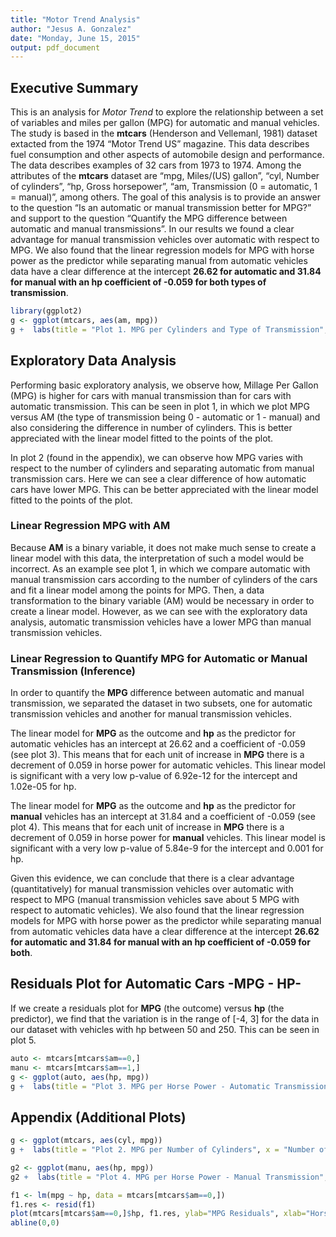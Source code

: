 ```yaml
---
title: "Motor Trend Analysis"
author: "Jesus A. Gonzalez"
date: "Monday, June 15, 2015"
output: pdf_document
---
```


## Executive Summary
This is an analysis for *Motor Trend* to explore the relationship between a set of variables and miles per gallon (MPG) for automatic and manual vehicles. The study is based in the **mtcars** (Henderson and Vellemanl, 1981) dataset extacted from the 1974 "Motor Trend US" magazine. This data describes fuel consumption and other aspects of automobile design and performance. The data describes examples of 32 cars from 1973 to 1974. Among the attributes of the **mtcars** dataset are "mpg, Miles/(US) gallon", "cyl, Number of cylinders", "hp, Gross horsepower", "am, Transmission (0 = automatic, 1 = manual)", among others. The goal of this analysis is to provide an answer to the question "Is an automatic or manual transmission better for MPG?" and support to the question "Quantify the MPG difference between automatic and manual transmissions". In our results we found a clear advantage for manual transmission vehicles over automatic with respect to MPG. We also found that the linear regression models for MPG with horse power as the predictor while separating manual from automatic vehicles data have a clear difference at the intercept **26.62 for automatic and 31.84 for manual with an hp coefficient of -0.059 for both types of transmission**.

```r
library(ggplot2)
g <- ggplot(mtcars, aes(am, mpg))
g +  labs(title = "Plot 1. MPG per Cylinders and Type of Transmission", x = "Automatic / Manual", y = "MPG") + geom_point() + facet_grid(. ~ cyl) + geom_smooth(method = "lm")
```

## Exploratory Data Analysis

Performing basic exploratory analysis, we observe how, Millage Per Gallon (MPG) is higher for cars with manual transmission than for cars with automatic transmission. This can be seen in plot 1, in which we plot MPG versus AM (the type of transmission being 0 - automatic or 1 - manual) and also considering the difference in number of cylinders. This is better appreciated with the linear model fitted to the points of the plot.

In plot 2 (found in the appendix), we can observe how MPG varies with respect to the number of cylinders and separating automatic from manual transmission cars. Here we can see a clear difference of how automatic cars have lower MPG. This can be better appreciated with the linear model fitted to the points of the plot.

### Linear Regression MPG with AM
Because **AM** is a binary variable, it does not make much sense to create a linear model with this data, the interpretation of such a model would be incorrect. As an example see plot 1, in which we compare automatic with manual transmission cars according to the number of cylinders of the cars and fit a linear model among the points for MPG. Then, a data transformation to the binary variable (AM) would be necessary in order to create a linear model. However, as we can see with the exploratory data analysis, automatic transmission vehicles have a lower MPG than manual transmission vehicles.

### Linear Regression to Quantify MPG for Automatic or Manual Transmission (Inference)
In order to quantify the **MPG** difference between automatic and manual transmission, we separated the dataset in two subsets, one for automatic transmission vehicles and another for manual transmission vehicles.

The linear model for **MPG** as the outcome and **hp** as the predictor for automatic vehicles has an intercept at 26.62 and a coefficient of -0.059 (see plot 3). This means that for each unit of increase in **MPG** there is a decrement of 0.059 in horse power for automatic vehicles. This linear model is significant with a very low p-value of 6.92e-12 for the intercept and 1.02e-05 for hp.

The linear model for **MPG** as the outcome and **hp** as the predictor for **manual** vehicles has an intercept at 31.84 and a coefficient of -0.059 (see plot 4). This means that for each unit of increase in **MPG** there is a decrement of 0.059 in horse power for **manual** vehicles. This linear model is significant with a very low p-value of 5.84e-9 for the intercept and 0.001 for hp.

Given this evidence, we can conclude that there is a clear advantage (quantitatively) for manual transmission vehicles over automatic with respect to MPG (manual transmission vehicles save about 5 MPG with respect to automatic vehicles). We also found that the linear regression models for MPG with horse power as the predictor while separating manual from automatic vehicles data have a clear difference at the intercept **26.62 for automatic and 31.84 for manual with an hp coefficient of -0.059 for both**.

## Residuals Plot for Automatic Cars -MPG - HP-
If we create a residuals plot for **MPG** (the outcome) versus **hp** (the predictor), we find that the variation is in the range of [-4, 3] for the data in our dataset with vehicles with hp between 50 and 250. This can be seen in plot 5.

```r
auto <- mtcars[mtcars$am==0,]
manu <- mtcars[mtcars$am==1,]
g <- ggplot(auto, aes(hp, mpg))
g +  labs(title = "Plot 3. MPG per Horse Power - Automatic Transmission", x = "Horse Power (hp)", y = "MPG") + geom_point() + geom_smooth(method = "lm")
```

## Appendix (Additional Plots)

```r
g <- ggplot(mtcars, aes(cyl, mpg))
g +  labs(title = "Plot 2. MPG per Number of Cylinders", x = "Number of Cylinders", y = "MPG") + geom_point() + facet_grid(. ~ am) + geom_smooth(method = "lm")
```

```r
g2 <- ggplot(manu, aes(hp, mpg))
g2 +  labs(title = "Plot 4. MPG per Horse Power - Manual Transmission", x = "Horse Power (hp)", y = "MPG") + geom_point() + geom_smooth(method = "lm")
```

```r
f1 <- lm(mpg ~ hp, data = mtcars[mtcars$am==0,])
f1.res <- resid(f1)
plot(mtcars[mtcars$am==0,]$hp, f1.res, ylab="MPG Residuals", xlab="Horse Power", main="Plot 5. Residuals for MPG by Horse Power")
abline(0,0)
```
